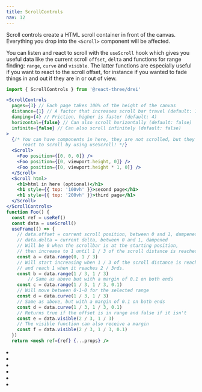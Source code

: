 ```yaml
---
title: ScrollControls
nav: 12
---
```


Scroll controls create a HTML scroll container in front of the canvas. Everything you drop into the `<Scroll>` component will be affected.

You can listen and react to scroll with the `useScroll` hook which gives you useful data like the current scroll `offset`, `delta` and functions for range finding: `range`, `curve` and `visible`. The latter functions are especially useful if you want to react to the scroll offset, for instance if you wanted to fade things in and out if they are in or out of view.

```jsx
import { ScrollControls } from '@react-three/drei'

<ScrollControls
  pages={3} // Each page takes 100% of the height of the canvas
  distance={1} // A factor that increases scroll bar travel (default: 1)
  damping={4} // Friction, higher is faster (default: 4)
  horizontal={false} // Can also scroll horizontally (default: false)
  infinite={false} // Can also scroll infinitely (default: false)
>
  {/* You can have components in here, they are not scrolled, but they can still
      react to scroll by using useScroll! */}
  <Scroll>
    <Foo position={[0, 0, 0]} />
    <Foo position={[0, viewport.height, 0]} />
    <Foo position={[0, viewport.height * 1, 0]} />
  </Scroll>
  <Scroll html>
    <h1>html in here (optional)</h1>
    <h1 style={{ top: '100vh' }}>second page</h1>
    <h1 style={{ top: '200vh' }}>third page</h1>
  </Scroll>
</ScrollControls>
function Foo() {
  const ref = useRef()
  const data = useScroll()
  useFrame(() => {
    // data.offset = current scroll position, between 0 and 1, dampened
    // data.delta = current delta, between 0 and 1, dampened
    // Will be 0 when the scrollbar is at the starting position,
    // then increase to 1 until 1 / 3 of the scroll distance is reached
    const a = data.range(0, 1 / 3)
    // Will start increasing when 1 / 3 of the scroll distance is reached,
    // and reach 1 when it reaches 2 / 3rds.
    const b = data.range(1 / 3, 1 / 3)
        // Same as above but with a margin of 0.1 on both ends
    const c = data.range(1 / 3, 1 / 3, 0.1)
    // Will move between 0-1-0 for the selected range
    const d = data.curve(1 / 3, 1 / 3)
    // Same as above, but with a margin of 0.1 on both ends
    const d = data.curve(1 / 3, 1 / 3, 0.1)
    // Returns true if the offset is in range and false if it isn't
    const e = data.visible(2 / 3, 1 / 3)
    // The visible function can also receive a margin
    const f = data.visible(2 / 3, 1 / 3, 0.1)
  })
  return <mesh ref={ref} {...props} />
```

<Grid cols={2}>
  <li>
    <Sandbox id="l4klb" />
  </li>
  <li>
    <Sandbox id="4m0d0" />
  </li>
  <li>
    <Sandbox id="gsm1y" />
  </li>
  <li>
    <Sandbox id="x8gvs" />
  </li>
  <li>
    <Sandbox id="yjhzv" />
  </li>
  <li>
    <Sandbox id="4jr4p" />
  </li>
</Grid>
